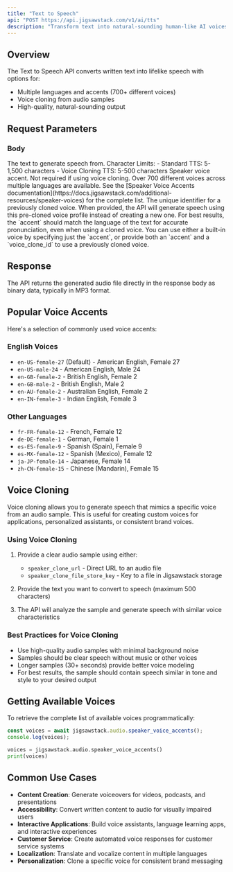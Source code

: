 ```yaml
---
title: "Text to Speech"
api: "POST https://api.jigsawstack.com/v1/ai/tts"
description: "Transform text into natural-sounding human-like AI voices with low latency and exceptional quality."
---
```



## Overview

The Text to Speech API converts written text into lifelike speech with options for:

- Multiple languages and accents (700+ different voices)
- Voice cloning from audio samples
- High-quality, natural-sounding output

## Request Parameters

### Body

<ParamField body="text" type="string" required>
  The text to generate speech from. Character Limits: - Standard TTS: 5-1,500 characters - Voice Cloning TTS: 5-500 characters
</ParamField>

<ParamField body="accent" type="string" default="en-US-female-27">
  Speaker voice accent. Not required if using voice cloning. Over 700 different voices across multiple languages are available. See the [Speaker Voice
  Accents documentation](https://docs.jigsawstack.com/additional-resources/speaker-voices) for the complete list.
</ParamField>

<ParamField body="voice_clone_id" type="string">
  The unique identifier for a previously cloned voice. When provided, the API will generate speech using this pre-cloned voice profile instead of
  creating a new one.
</ParamField>

<Info>
  For best results, the `accent` should match the language of the text for accurate pronunciation, even when using a cloned voice. You can use either a built-in voice by specifying just the `accent`, or provide both an `accent` and a `voice_clone_id` to use a previously cloned voice.
</Info>

<Snippet file="header.mdx" />

## Response

The API returns the generated audio file directly in the response body as binary data, typically in MP3 format.

## Popular Voice Accents

Here's a selection of commonly used voice accents:

### English Voices

- `en-US-female-27` (Default) - American English, Female 27
- `en-US-male-24` - American English, Male 24
- `en-GB-female-2` - British English, Female 2
- `en-GB-male-2` - British English, Male 2
- `en-AU-female-2` - Australian English, Female 2
- `en-IN-female-3` - Indian English, Female 3

### Other Languages

- `fr-FR-female-12` - French, Female 12
- `de-DE-female-1` - German, Female 1
- `es-ES-female-9` - Spanish (Spain), Female 9
- `es-MX-female-12` - Spanish (Mexico), Female 12
- `ja-JP-female-14` - Japanese, Female 14
- `zh-CN-female-15` - Chinese (Mandarin), Female 15

## Voice Cloning

Voice cloning allows you to generate speech that mimics a specific voice from an audio sample. This is useful for creating custom voices for applications, personalized assistants, or consistent brand voices.

### Using Voice Cloning

1. Provide a clear audio sample using either:

   - `speaker_clone_url` - Direct URL to an audio file
   - `speaker_clone_file_store_key` - Key to a file in Jigsawstack storage

2. Provide the text you want to convert to speech (maximum 500 characters)

3. The API will analyze the sample and generate speech with similar voice characteristics

### Best Practices for Voice Cloning

- Use high-quality audio samples with minimal background noise
- Samples should be clear speech without music or other voices
- Longer samples (30+ seconds) provide better voice modeling
- For best results, the sample should contain speech similar in tone and style to your desired output

## Getting Available Voices

To retrieve the complete list of available voices programmatically:

```javascript
const voices = await jigsawstack.audio.speaker_voice_accents();
console.log(voices);
```

```python
voices = jigsawstack.audio.speaker_voice_accents()
print(voices)
```

## Common Use Cases

- **Content Creation**: Generate voiceovers for videos, podcasts, and presentations
- **Accessibility**: Convert written content to audio for visually impaired users
- **Interactive Applications**: Build voice assistants, language learning apps, and interactive experiences
- **Customer Service**: Create automated voice responses for customer service systems
- **Localization**: Translate and vocalize content in multiple languages
- **Personalization**: Clone a specific voice for consistent brand messaging

<TextToSpeechSnippet />
